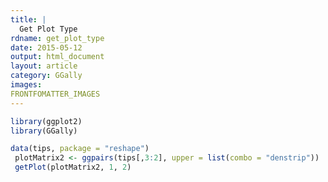```yaml
---
title: |
  Get Plot Type
rdname: get_plot_type
date: 2015-05-12
output: html_document
layout: article
category: GGally
images:
FRONTFOMATTER_IMAGES
---
```


```r
library(ggplot2)
library(GGally)
```

```r

data(tips, package = "reshape")
 plotMatrix2 <- ggpairs(tips[,3:2], upper = list(combo = "denstrip"))
 getPlot(plotMatrix2, 1, 2)



```